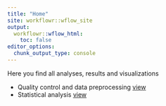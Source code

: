 ```yaml
---
title: "Home"
site: workflowr::wflow_site
output:
  workflowr::wflow_html:
    toc: false
editor_options:
  chunk_output_type: console
---
```


Here you find all analyses, results and visualizations

* Quality control and data preprocessing [view](00_QC.html)
* Statistical analysis [view](01_Biostatistics.html)
